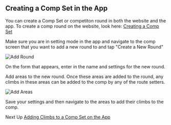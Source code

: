 ## Creating a Comp Set in the App

You can create a Comp Set or competiton round in both the website and the app. To create a comp round on the website, look here: [Creating a Comp Set](/competitions/create-comp-set)

Make sure you are in setting mode in the app and navigate to the comp screen that you want to add a new round to and tap "Create a New Round"

![Add Round](../images/add-round.png)

On the form that appears, enter in the name and settings for the new round.

Add areas to the new round. Once these areas are added to the round, any climbs in these areas can be added to the comp by any of the route setters.

![Add Areas](../images/add-areas.png)

Save your settings and then navigate to the areas to add their climbs to the comp.

Next Up [Adding Climbs to a Comp Set on the App](/competitions/add-climbs-comp-set)
